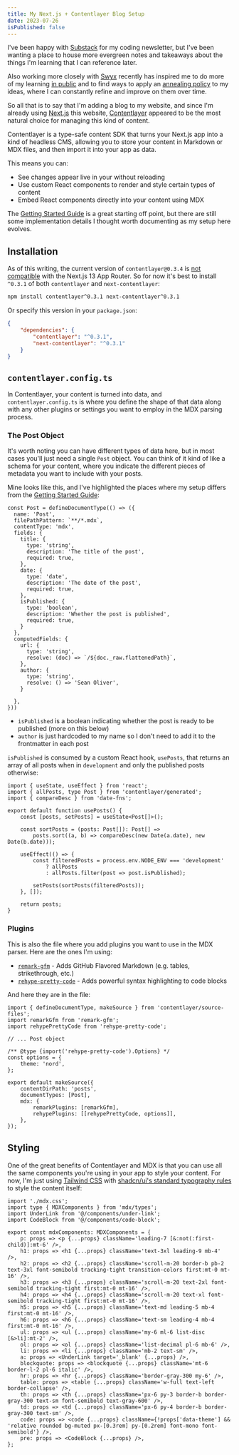 ```yaml
---
title: My Next.js + Contentlayer Blog Setup
date: 2023-07-26
isPublished: false
---
```


I've been happy with [Substack](https://substack.com/) for my coding newsletter, but I've been wanting a place to house more evergreen notes and takeaways about the things I'm learning that I can reference later.

Also working more closely with [Swyx](https://twitter.com/swyx) recently has inspired me to do more of my learning [in public](https://www.swyx.io/learn-in-public) and to find ways to apply an [annealing policy](https://www.swyx.io/blogpost-annealing) to my ideas, where I can constantly refine and improve on them over time.

So all that is to say that I'm adding a blog to my website, and since I'm already using [Next.js](https://nextjs.org/) this website, [Contentlayer](https://www.contentlayer.dev/) appeared to be the most natural choice for managing this kind of content.

Contentlayer is a type-safe content SDK that turns your Next.js app into a kind of headless CMS, allowing you to store your content in Markdown or MDX files, and then import it into your app as data.

This means you can:

- See changes appear live in your without reloading
- Use custom React components to render and style certain types of content
- Embed React components directly into your content using MDX

The [Getting Started Guide](https://www.contentlayer.dev/docs/getting-started-cddd76b7) is a great starting off point, but there are still some implementation details I thought worth documenting as my setup here evolves.

## Installation

As of this writing, the current version of `contentlayer@0.3.4` is [not compatible](https://github.com/contentlayerdev/contentlayer/issues/506) with the Next.js 13 App Router. So for now it's best to install `^0.3.1` of both `contentlayer` and `next-contentlayer`:

```bash
npm install contentlayer^0.3.1 next-contentlayer^0.3.1
```

Or specify this version in your `package.json`:

```json
{
	"dependencies": {
		"contentlayer": "^0.3.1",
		"next-contentlayer": "^0.3.1"
	}
}
```

## `contentlayer.config.ts`

In Contentlayer, your content is turned into data, and `contentlayer.config.ts` is where you define the shape of that data along with any other plugins or settings you want to employ in the MDX parsing process.

### The Post Object

It's worth noting you can have different types of data here, but in most cases you'll just need a single `Post` object. You can think of it kind of like a schema for your content, where you indicate the different pieces of metadata you want to include with your posts.

Mine looks like this, and I've highlighted the places where my setup differs from the [Getting Started Guide](https://www.contentlayer.dev/docs/getting-started-cddd76b7):

```tsx {16-20, 27-30}
const Post = defineDocumentType(() => ({
  name: 'Post',
  filePathPattern: `**/*.mdx`,
  contentType: 'mdx',
  fields: {
    title: {
      type: 'string',
      description: 'The title of the post',
      required: true,
    },
    date: {
      type: 'date',
      description: 'The date of the post',
      required: true,
    },
    isPublished: {
      type: 'boolean',
      description: 'Whether the post is published',
      required: true,
    }
  },
  computedFields: {
    url: {
      type: 'string',
      resolve: (doc) => `/${doc._raw.flattenedPath}`,
    },
    author: {
      type: 'string',
      resolve: () => 'Sean Oliver',
    }

  },
}))
```

- `isPublished` is a boolean indicating whether the post is ready to be published (more on this below)
- `author` is just hardcoded to my name so I don't need to add it to the frontmatter in each post

`isPublished` is consumed by a custom React hook, `usePosts`, that returns an array of all posts when in `development` and only the published posts otherwise:

```tsx
import { useState, useEffect } from 'react';
import { allPosts, type Post } from 'contentlayer/generated';
import { compareDesc } from 'date-fns';

export default function usePosts() {
    const [posts, setPosts] = useState<Post[]>();

    const sortPosts = (posts: Post[]): Post[] =>
        posts.sort((a, b) => compareDesc(new Date(a.date), new Date(b.date)));

    useEffect(() => {
        const filteredPosts = process.env.NODE_ENV === 'development'
            ? allPosts
            : allPosts.filter(post => post.isPublished);

        setPosts(sortPosts(filteredPosts));
    }, []);

    return posts;
}
```

### Plugins

This is also the file where you add plugins you want to use in the MDX parser. Here are the ones I'm using:

- [`remark-gfm`](https://github.com/remarkjs/remark-gfm) - Adds GitHub Flavored Markdown (e.g. tables, strikethrough, etc.)
- [`rehype-pretty-code`](https://rehype-pretty-code.netlify.app/) - Adds powerful syntax highlighting to code blocks

And here they are in the file:

```tsx
import { defineDocumentType, makeSource } from 'contentlayer/source-files';
import remarkGfm from 'remark-gfm';
import rehypePrettyCode from 'rehype-pretty-code';

// ... Post object

/** @type {import('rehype-pretty-code').Options} */
const options = {
    theme: 'nord',
};

export default makeSource({
    contentDirPath: 'posts',
    documentTypes: [Post],
    mdx: {
        remarkPlugins: [remarkGfm],
        rehypePlugins: [[rehypePrettyCode, options]],
    },
});
```

## Styling

One of the great benefits of Contentlayer and MDX is that you can use all the same components you're using in your app to style your content. For now, I'm just using [Tailwind CSS](https://tailwindcss.com/) with [shadcn/ui's standard typography rules](https://ui.shadcn.com/docs/components/typography) to style the content itself:

```tsx
import './mdx.css';
import type { MDXComponents } from 'mdx/types';
import UnderLink from '@/components/under-link';
import CodeBlock from '@/components/code-block';

export const mdxComponents: MDXComponents = {
    p: props => <p {...props} className='leading-7 [&:not(:first-child)]:mt-6' />,
    h1: props => <h1 {...props} className='text-3xl leading-9 mb-4' />,
    h2: props => <h2 {...props} className='scroll-m-20 border-b pb-2 text-3xl font-semibold tracking-tight transition-colors first:mt-0 mt-16' />,
    h3: props => <h3 {...props} className='scroll-m-20 text-2xl font-semibold tracking-tight first:mt-0 mt-16' />,
    h4: props => <h4 {...props} className='scroll-m-20 text-xl font-semibold tracking-tight first:mt-0 mt-16' />,
    h5: props => <h5 {...props} className='text-md leading-5 mb-4 first:mt-0 mt-16' />,
    h6: props => <h6 {...props} className='text-sm leading-4 mb-4 first:mt-0 mt-16' />,
    ul: props => <ul {...props} className='my-6 ml-6 list-disc [&>li]:mt-2' />,
    ol: props => <ol {...props} className='list-decimal pl-6 mb-6' />,
    li: props => <li {...props} className='mb-2 text-sm' />,
    a: props => <UnderLink target='_blank' {...props} />,
    blockquote: props => <blockquote {...props} className='mt-6 border-l-2 pl-6 italic' />,
    hr: props => <hr {...props} className='border-gray-300 my-6' />,
    table: props => <table {...props} className='w-full text-left border-collapse' />,
    th: props => <th {...props} className='px-6 py-3 border-b border-gray-300 text-sm font-semibold text-gray-600' />,
    td: props => <td {...props} className='px-6 py-4 border-b border-gray-300 text-sm' />,
    code: props => <code {...props} className={!props['data-theme'] && 'relative rounded bg-muted px-[0.3rem] py-[0.2rem] font-mono font-semibold'} />,
    pre: props => <CodeBlock {...props} />,
};

```
